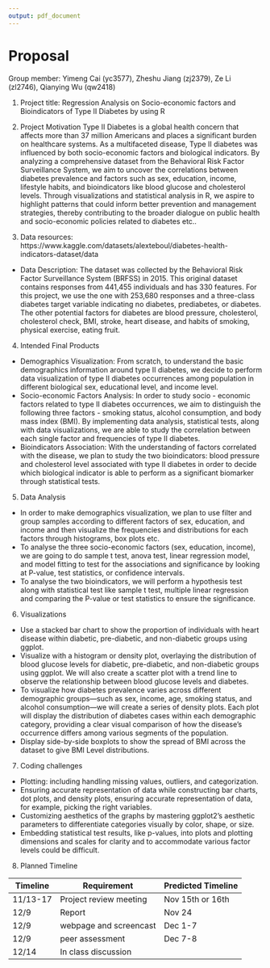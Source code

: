 ```yaml
---
output: pdf_document
---
```


# Proposal

Group member: Yimeng Cai (yc3577), Zheshu Jiang (zj2379), Ze Li (zl2746), Qianying Wu (qw2418)

1. Project title: Regression Analysis on Socio-economic factors and Bioindicators of Type II Diabetes by using R


2. Project Motivation 
Type II Diabetes is a global health concern that affects more than 37 million Americans and places a significant burden on healthcare systems. As a multifaceted disease, Type II diabetes was influenced by both socio-economic factors and biological indicators. By analyzing a comprehensive dataset from the Behavioral Risk Factor Surveillance System, we aim to uncover the correlations between diabetes prevalence and factors such as sex, education, income, lifestyle habits, and bioindicators like blood glucose and cholesterol levels. Through visualizations and statistical analysis in R, we aspire to highlight patterns that could inform better prevention and management strategies, thereby contributing to the broader dialogue on public health and socio-economic policies related to diabetes etc.. 



3. Data resources:  
https://www.kaggle.com/datasets/alexteboul/diabetes-health-indicators-dataset/data
  
* Data Description: The dataset was collected by the Behavioral Risk Factor Surveillance System (BRFSS) in 2015. This original dataset contains responses from 441,455 individuals and has 330 features. For this project, we use the one with 253,680 responses and a three-class diabetes target variable indicating no diabetes, prediabetes, or diabetes. The other potential factors for diabetes are blood pressure, cholesterol, cholesterol check, BMI, stroke, heart disease, and habits of smoking, physical exercise, eating fruit.
  
  
  
4. Intended Final Products 
*  Demographics Visualization: From scratch, to understand the basic demographics information around type II diabetes, we decide to perform data visualization of type II diabetes occurrences among population in different biological sex, educational level, and income level. 
*  Socio-economic Factors Analysis: In order to study socio - economic factors related to type II diabetes occurrences, we aim to distinguish the following three factors - smoking status, alcohol consumption, and body mass index (BMI). By implementing data analysis, statistical tests, along with data visualizations, we are able to study the correlation between each single factor and frequencies of type II diabetes.  
* Bioindicators Association: With the understanding of factors correlated with the disease, we plan to study the two bioindicators: blood pressure and cholesterol level associated with type II diabetes in order to decide which biological indicator is able to perform as a significant biomarker through statistical tests. 
 

5. Data Analysis
*  In order to make demographics visualization, we plan to use filter and group samples according to different factors of sex, education, and income and then visualize the frequencies and distributions for each factors through histograms, box plots etc. 
*  To analyse the three socio-economic factors (sex, education, income), we are going to do sample t test, anova test, linear regression model, and model fitting to test for the associations and significance by looking at P-value, test statistics, or confidence intervals. 
*  To analyse the two bioindicators, we will perform a hypothesis test along with statistical test like sample t test, multiple linear regression and comparing the P-value or test statistics to ensure the significance. 
  
6.  Visualizations
*  Use a stacked bar chart to show the proportion of individuals with heart disease within diabetic, pre-diabetic, and non-diabetic groups using ggplot. 
*  Visualize with a histogram or density plot, overlaying the distribution of blood glucose levels for diabetic, pre-diabetic, and non-diabetic groups using ggplot. We will also create a scatter plot with a trend line to observe the relationship between blood glucose levels and diabetes. 
*  To visualize how diabetes prevalence varies across different demographic groups—such as sex, income, age, smoking status, and alcohol consumption—we will create a series of density plots. Each plot will display the distribution of diabetes cases within each demographic category, providing a clear visual comparison of how the disease's occurrence differs among various segments of the population. 
*  Display side-by-side boxplots to show the spread of BMI across the dataset to give BMI Level distributions.


7. Coding challenges
*  Plotting: including handling missing values, outliers, and categorization. 
*  Ensuring accurate representation of data while constructing bar charts, dot plots, and density plots, ensuring accurate representation of data, for example, picking the right variables. 
*  Customizing aesthetics of the graphs by mastering ggplot2's aesthetic parameters to differentiate categories visually by color, shape, or size. 
*  Embedding statistical test results, like p-values, into plots and plotting dimensions and scales for clarity and to accommodate various factor levels could be difficult.


8. Planned Timeline

Timeline      | Requirement             | Predicted Timeline
------------- | ----------------------- | -------------
11/13-17      | Project review meeting  | Nov 15th or 16th
12/9          | Report                  | Nov 24
12/9          | webpage and screencast  | Dec 1-7
12/9          | peer assessment         | Dec 7-8
12/14         | In class discussion     | 


